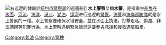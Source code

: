 {{Expand language|1=en|time=2021-03-21T14:46:47+00:00}}
[[File:NYPD_boat99pct.jpg|右]]巡逻的隸屬於[[纽约市警察局|纽约市警察局]]的巡邏船]]
'''水上警察'''又稱'''水警'''，是指乘坐[[船隻|船隻]]在[[水面|水面]]、[[河流|河流]]、[[海洋|海洋]]、[[港口|港口]]、[[湖泊|湖泊]]、[[运河|运河]]进行巡逻的[[警察|警察]]。[[海警|海警]]和[[海岸巡防隊|海岸巡防隊]]就是水上警察的一種。水上警察要確保水域安全，並在水面上执法，打擊走私、偷渡、非法捕撈等犯罪行為，水上警察遇到緊急情況還要參與救援和搜救遇險船隻。

{{执法小作品}}

[[Category:執法|Category:執法]]
[[Category:警种|Category:警种]]